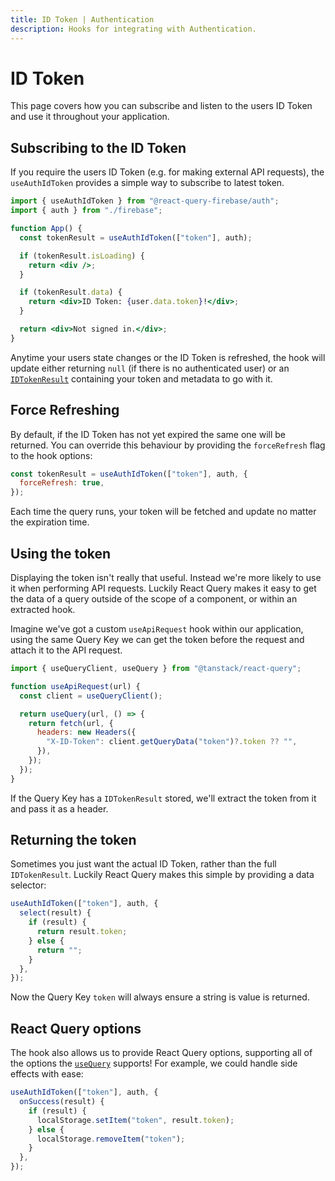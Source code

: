 ```yaml
---
title: ID Token | Authentication
description: Hooks for integrating with Authentication.
---
```


# ID Token

This page covers how you can subscribe and listen to the users ID Token and use it throughout your application.

## Subscribing to the ID Token

If you require the users ID Token (e.g. for making external API requests), the `useAuthIdToken`
provides a simple way to subscribe to latest token.

```jsx
import { useAuthIdToken } from "@react-query-firebase/auth";
import { auth } from "./firebase";

function App() {
  const tokenResult = useAuthIdToken(["token"], auth);

  if (tokenResult.isLoading) {
    return <div />;
  }

  if (tokenResult.data) {
    return <div>ID Token: {user.data.token}!</div>;
  }

  return <div>Not signed in.</div>;
}
```

Anytime your users state changes or the ID Token is refreshed, the hook will update either returning `null`
(if there is no authenticated user) or an [`IDTokenResult`](https://firebase.google.com/docs/reference/js/auth.idtokenresult)
containing your token and metadata to go with it.

## Force Refreshing

By default, if the ID Token has not yet expired the same one will be returned. You can override this behaviour
by providing the `forceRefresh` flag to the hook options:

```js
const tokenResult = useAuthIdToken(["token"], auth, {
  forceRefresh: true,
});
```

Each time the query runs, your token will be fetched and update no matter the expiration time.

## Using the token

Displaying the token isn't really that useful. Instead we're more likely to use it when performing API requests.
Luckily React Query makes it easy to get the data of a query outside of the scope of a component, or within an
extracted hook.

Imagine we've got a custom `useApiRequest` hook within our application, using the same Query Key we can get the
token before the request and attach it to the API request.

```js
import { useQueryClient, useQuery } from "@tanstack/react-query";

function useApiRequest(url) {
  const client = useQueryClient();

  return useQuery(url, () => {
    return fetch(url, {
      headers: new Headers({
        "X-ID-Token": client.getQueryData("token")?.token ?? "",
      }),
    });
  });
}
```

If the Query Key has a `IDTokenResult` stored, we'll extract the token from it and pass it as a header.

## Returning the token

Sometimes you just want the actual ID Token, rather than the full `IDTokenResult`. Luckily React Query
makes this simple by providing a data selector:

```js
useAuthIdToken(["token"], auth, {
  select(result) {
    if (result) {
      return result.token;
    } else {
      return "";
    }
  },
});
```

Now the Query Key `token` will always ensure a string is value is returned.

## React Query options

The hook also allows us to provide React Query options, supporting all of the options the
[`useQuery`](https://react-query.tanstack.com/reference/useQuery) supports! For example, we could handle
side effects with ease:

```jsx
useAuthIdToken(["token"], auth, {
  onSuccess(result) {
    if (result) {
      localStorage.setItem("token", result.token);
    } else {
      localStorage.removeItem("token");
    }
  },
});
```

